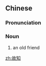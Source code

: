 ==Chinese==
{{zh-forms}}

===Pronunciation===
{{zh-pron
|m=gùzhī
|cat=n
}}

===Noun===
{{zh-noun}}

# an old friend

[[zh:故知]]